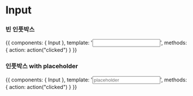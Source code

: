 
<Meta title="Input" component={Input} />

# Input

<ArgsTable of={Input} />

<h3>빈 인풋박스</h3>

<Canvas>
  <Story name="empty">
    {{
      components: { Input },
      template: '<Input></Input>',
      methods: { action: action("clicked") }
    }}
  </Story>
</Canvas>

<h3>인풋박스 with placeholder</h3>

<Canvas>
  <Story name="빈 인풋">
    {{
      components: { Input },
      template: '<Input placeholder="placeholder"></Input>',
      methods: { action: action("clicked") }
    }}
  </Story>
</Canvas>
